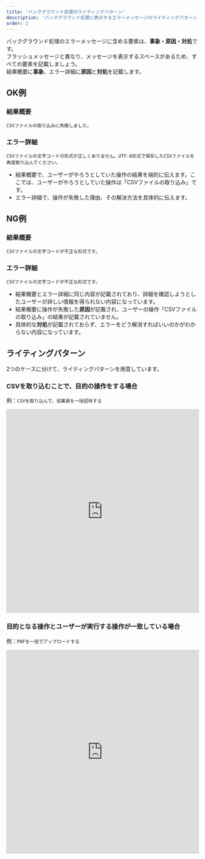 ```yaml
---
title: 'バックグラウンド処理のライティングパターン'
description: 'バックグラウンド処理に表示するエラーメッセージのライティングパターンまとめています。'
order: 2
---
```


バックグラウンド処理のエラーメッセージに含める要素は、**事象・原因・対処**です。  
フラッシュメッセージと異なり、メッセージを表示するスペースがあるため、すべての要素を記載しましょう。  
結果概要に**事象**、エラー詳細に**原因**と**対処**を記載します。  

## OK例
### 結果概要
`CSVファイルの取り込みに失敗しました。`

### エラー詳細
`CSVファイルの文字コードの形式が正しくありません。UTF-8形式で保存したCSVファイルを再度取り込んでください。`

* 結果概要で、ユーザーがやろうとしていた操作の結果を端的に伝えます。ここでは、ユーザーがやろうとしていた操作は「CSVファイルの取り込み」です。
* エラー詳細で、操作が失敗した理由、その解決方法を具体的に伝えます。

## NG例
### 結果概要
`CSVファイルの文字コードが不正な形式です。`

### エラー詳細
`CSVファイルの文字コードが不正な形式です。`

* 結果概要とエラー詳細に同じ内容が記載されており、詳細を確認しようとしたユーザーが詳しい情報を得られない内容になっています。
* 結果概要に操作が失敗した**原因**が記載され、ユーザーの操作「CSVファイルの取り込み」の結果が記載されていません。
* 具体的な**対処**が記載されておらず、エラーをどう解消すればいいのかがわからない内容になっています。

## ライティングパターン
2つのケースに分けて、ライティングパターンを用意しています。

### CSVを取り込むことで、目的の操作をする場合
例：`CSVを取り込んで、従業員を一括招待する`
<iframe className="airtable-embed" src="https://airtable.com/embed/shrnuHRy5KGrszh4a?backgroundColor=teal&viewControls=on" frameBorder="0" onmousewheel="" width="100%" height="533" style="background: transparent; border: 1px solid #ccc;"></iframe>

### 目的となる操作とユーザーが実行する操作が一致している場合
例：`PDFを一括でアップロードする`
<iframe className="airtable-embed" src="https://airtable.com/embed/shrh2JnB7gShnieyO?backgroundColor=teal&viewControls=on" frameBorder="0" onmousewheel="" width="100%" height="533" style="background: transparent; border: 1px solid #ccc;"></iframe>
